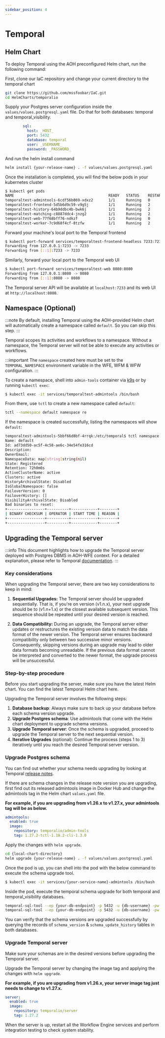 ```yaml
---
sidebar_position: 4
---
```

# Temporal

## Helm Chart

To deploy Temporal using the AOH preconfigured Helm chart, run the following command:

First, clone our IaC repository and change your current directory to the temporal chart
```bash
git clone https://github.com/mssfoobar/IaC.git
cd HelmCharts/temporalio
```

Supply your Postgres server configuration inside the `values/values.postgresql.yaml` file. Do that for both databases:
temporal and temporal_visibility.
```yaml
        sql:
          host: _HOST_
          port: 5432
          database: temporal
          user: _USERNAME_
          password: _PASSWORD_
```

And run the helm install command
```bash
helm install {your-release-name} . -f values/values.postgresql.yaml
```

Once the installation is completed, you will find the below pods in your kubernetes cluster
```bash
$ kubectl get pods
NAME                                           READY   STATUS    RESTARTS   AGE
temporaltest-admintools-6cdf56b869-xdxz2       1/1     Running   0          11m
temporaltest-frontend-5d5b6d9c59-v9g5j         1/1     Running   2          11m
temporaltest-history-64b9ddbc4b-bwk6j          1/1     Running   2          11m
temporaltest-matching-c8887ddc4-jnzg2          1/1     Running   2          11m
temporaltest-web-77f68bff76-ndkzf              1/1     Running   0          11m
temporaltest-worker-7c9d68f4cf-8tzfw           1/1     Running   2          11m
```

Forward your machine's local port to the Temporal frontend
```bash
$ kubectl port-forward services/temporaltest-frontend-headless 7233:7233
Forwarding from 127.0.0.1:7233 -> 7233
Forwarding from [::1]:7233 -> 7233
```

Similarly, forward your local port to the Temporal web UI
```bash
$ kubectl port-forward services/temporaltest-web 8080:8080
Forwarding from 127.0.0.1:8080 -> 8080
Forwarding from [::1]:8080 -> 8080
```

The Temporal server API will be available at `localhost:7233` and its web UI at `http://localhost:8080`.

## Namespace (Optional)

:::note
By default, installing Temporal using the AOH-provided Helm chart will automatically create a namespace called `default`. So you can
skip this step.
:::

Temporal scopes its activities and workflows to a namespace. Without a namespace, the Temporal server will not be able to
execute any activities or workflows.

:::important
The `namespace` created here must be set to the `TEMPORAL_NAMESPACE` environment variable in the WFE, WFM & WFW
configuration.
:::

To create a namespace, shell into `admin-tools` container via [k9s](https://k9scli.io/) or by running `kubectl exec`:
```bash
$ kubectl exec -it services/temporaltest-admintools /bin/bash
```

From there, use `tctl` to create a new namespace called `default`:
```bash
tctl --namespace default namespace re
```

If the namespace is created successfully, listing the namespaces will show `default`:
```bash
temporaltest-admintools-5bbf66d8bf-4rrqk:/etc/temporal$ tctl namespace list
Name: default
Id: ad73dd50-ac5f-4c58-ae6c-34e54fe316cd
Description: 
OwnerEmail: 
NamespaceData: map[string]string(nil)
State: Registered
Retention: 72h0m0s
ActiveClusterName: active
Clusters: active
HistoryArchivalState: Disabled
IsGlobalNamespace: false
FailoverVersion: 0
FailoverHistory: []
VisibilityArchivalState: Disabled
Bad binaries to reset:
+-----------------+----------+------------+--------+
| BINARY CHECKSUM | OPERATOR | START TIME | REASON |
+-----------------+----------+------------+--------+
+-----------------+----------+------------+--------+
```

## Upgrading the Temporal server

:::info
This document highlights how to upgrade the Temporal server deployed with Postgres DBMS in AOH-WFE context. For a
detailed explanation, please refer to Temporal [documentation](https://docs.temporal.io/self-hosted-guide/upgrade-server#upgrade-server).
:::

### Key considerations

When upgrading the Temporal server, there are two key considerations to keep in mind:
1. **Sequential Upgrades:** The Temporal server should be upgraded sequentially. That is, if you're on version (v1.n.x),
your next upgrade should be to (v1.n+1.x) or the closest available subsequent version. This sequence should be repeated
until your desired version is reached.

2. **Data Compatibility:** During an upgrade, the Temporal server either updates or restructures the existing version
data to match the data format of the newer version. The Temporal server ensures backward compatibility only between two
successive minor versions. Consequently, skipping versions during an upgrade may lead to older data formats becoming
unreadable. If the previous data format cannot be interpreted and converted to the newer format, the upgrade process
will be unsuccessful.

### Step-by-step procedure

Before you start upgrading the server, make sure you have the latest Helm chart. You can find the latest Temporal Helm
chart here.

Upgrading the Temporal server involves the following steps:
1. **Database backup**: Always make sure to back up your database before each schema version upgrade.
2. **Upgrade Postgres schema**: Use admintools that come with the Helm chart deployment to upgrade schema versions.
3. **Upgrade Temporal server**: Once the schema is upgraded, proceed to upgrade the Temporal server to the next
sequential version.
4. **Iterative Upgrades** (optional): Continue the process (steps 1 to 3) iteratively until you reach the desired
Temporal server version.

### Upgrade Postgres schema

You can find out whether your schema needs upgrading by looking at Temporal
[release notes](https://github.com/temporalio/temporal/releases).

If there are schema changes in the release note version you are upgrading, first find out its released admintools image
in Docker Hub and change the admintools tag in the Helm chart `values.yaml` file.

**For example, if you are upgrading from v1.26.x to v1.27.x, your admintools tag will be as below.**
```yaml
admintools:
  enabled: true
  image:
    repository: temporalio/admin-tools
    tag: 1.27.2-tctl-1.18.2-cli-1.3.0
```

Apply the changes with `helm upgrade`.
```bash
cd {local-chart-directory}
helm upgrade {your-release-name} . -f values/values.postgresql.yaml
```

Once the pod is up, you can shell into the pod with the below command to execute the schema upgrade tool.
```bash
$ kubectl exec -it services/{your-service-name}-admintools /bin/bash
```

Inside the pod, execute the temporal schema upgrade for both temporal and temporal_visibility databases.
```bash
temporal-sql-tool --ep {your-db-endpoint} -p 5432 -u {db-username} -pw {db-password} --pl postgres12 --db temporal update-schema -d ./schema/postgresql/v12/temporal/versioned
temporal-sql-tool --ep {your-db-endpoint} -p 5432 -u {db-username} -pw {db-password} --pl postgres12 --db temporal_visibility update-schema -d ./schema/postgresql/v12/visibility/versioned
```

You can verify that the schema versions are upgraded successfully by querying the records of `schema_version` &
`schema_update_history` tables in both databases.

### Upgrade Temporal server

Make sure your schemas are in the desired versions before upgrading the Temporal server.

Upgrade the Temporal server by changing the image tag and applying the changes with `helm upgrade`.

**For example, if you are upgrading from v1.26.x, your server image tag just needs to change to v1.27.x.**
```yaml
server:
  enabled: true
  image:
    repository: temporalio/server
    tag: 1.27.2
```

When the server is up, restart all the Workflow Engine services and perform integration testing to check system stability.
